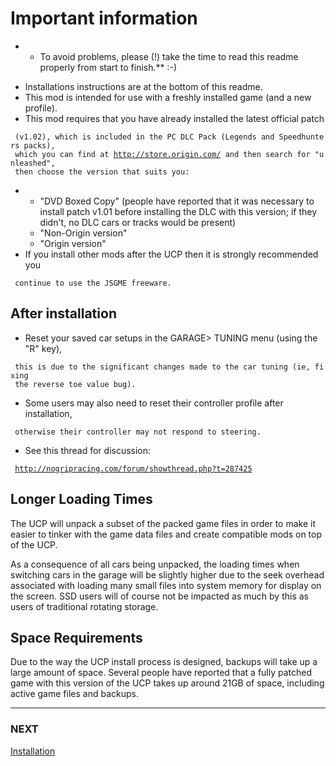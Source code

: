 = Important information =


**To avoid problems, please (!) take the time to read this readme properly from start to finish.** :-)

* Installations instructions are at the bottom of this readme.
* This mod is intended for use with a freshly installed game (and a new profile). 
* This mod requires that you have already installed the latest official patch
  (v1.02), which is included in the PC DLC Pack (Legends and Speedhunters packs),
  which you can find at http://store.origin.com/ and then search for "unleashed",
  then choose the version that suits you:
** "DVD Boxed Copy" (people have reported that it was necessary to install patch v1.01 before installing the DLC with this version; if they didn't, no DLC cars or tracks would be present)
** "Non-Origin version"
** "Origin version"
* If you install other mods after the UCP then it is strongly recommended you
  continue to use the JSGME freeware.

== After installation ==

* Reset your saved car setups in the GARAGE> TUNING menu (using the "R" key),
  this is due to the significant changes made to the car tuning (ie, fixing
  the reverse toe value bug). 
* Some users may also need to reset their controller profile after installation,
  otherwise their controller may not respond to steering.
* See this thread for discussion:
  http://nogripracing.com/forum/showthread.php?t=287425

== Longer Loading Times ==

The UCP will unpack a subset of the packed game files in order to make it easier to tinker with the game data files and create compatible mods on top of the UCP.

As a consequence of all cars being unpacked, the loading times when switching cars in the garage will be slightly higher due to the seek overhead associated with loading many small files into system memory for display on the screen. SSD users will of course not be impacted as much by this as users of traditional rotating storage.

== Space Requirements ==

Due to the way the UCP install process is designed, backups will take up a large amount of space. Several people have reported that a fully patched game with this version of the UCP takes up around 21GB of space, including active game files and backups.
----

=== NEXT ===

[[Installation]]